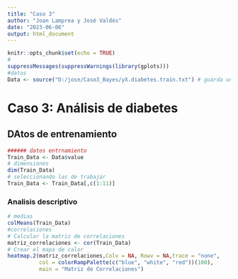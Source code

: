 ```yaml
---
title: "Caso 3"
author: "Joan Lamprea y José Valdés"
date: "2023-06-06"
output: html_document
---
```


```r
knitr::opts_chunk$set(echo = TRUE)
#
suppressMessages(suppressWarnings(library(gplots)))
#datos
Data <- source("D:/jose/Caso3_Bayes/yX.diabetes.train.txt") # guarda una lista

```

# Caso 3: Análisis de diabetes

## DAtos de entrenamiento

```r
###### datos entrnamiento
Train_Data <- Data$value
# dimensiones
dim(Train_Data)
# seleccionando las de trabajar
Train_Data <- Train_Data[,c(1:11)]
```

### Analisis descriptivo

```r
# medias
colMeans(Train_Data)
#correlaciones
# Calcular la matriz de correlaciones
matriz_correlaciones <- cor(Train_Data)
# Crear el mapa de calor
heatmap.2(matriz_correlaciones,Colv = NA, Rowv = NA,trace = "none",
          col = colorRampPalette(c("blue", "white", "red"))(100),
          main = "Matriz de Correlaciones")
```
